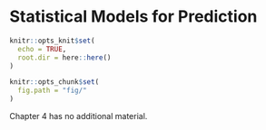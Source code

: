 # Statistical Models for Prediction {#ch:statmods}

```r
knitr::opts_knit$set(
  echo = TRUE,
  root.dir = here::here()
)

knitr::opts_chunk$set(
  fig.path = "fig/"
)
```

Chapter 4 has no additional material.
